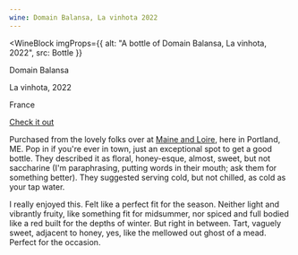 ```yaml
---
wine: Domain Balansa, La vinhota 2022
---
```



<WineBlock
  imgProps={{
    alt: "A bottle of Domain Balansa, La vinhota, 2022",
    src: Bottle
  }}
>
  <p>Domain Balansa</p>
  <p>La vinhota, 2022</p>
  <p>France</p>
  <p>
    <a
      href="https://www.maineandloire.com/france-languedocroussillon/p/domaine-balansa-la-vinhota-rouge-2020"
      target="_blank"
    >
      Check it out
    </a>
  </p>
</WineBlock>

Purchased from the lovely folks over at <a href="https://www.maineandloire.com" target="_blank">Maine and Loire</a>, here in Portland, ME. 
Pop in if you're ever in town, just an exceptional spot to get a good bottle. They described it as floral, honey-esque, almost, sweet, 
but not saccharine (I'm paraphrasing, putting words in their mouth; ask them for something better). They suggested serving cold, but not chilled, 
as cold as your tap water.

I really enjoyed this. Felt like a perfect fit for the season. Neither light and vibrantly fruity, like something fit for midsummer, 
nor spiced and full bodied like a red built for the depths of winter. But right in between. Tart, vaguely sweet, 
adjacent to honey, yes, like the mellowed out ghost of a mead. Perfect for the occasion.
